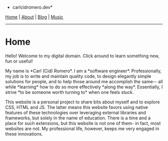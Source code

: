 *carlcidromero.dev*

[[/index|Home]] | [[About]] | [[Blog]] | [[Music]]
----

=Home=

Hello! Welcome to my digital domain. Click around to learn something new, fun or useful! 

My name is *Carl (Cid) Romero*. I am a *software engineer*. Professionally, my job is to write and maintain quality code, to design elegantly simple solutions for people, and to help those around me accomplish the same-- all while *learning* how to do so more effectively *along the way*. Essentially, I strive *to be someone worth turning to* when one feels stuck.

This website is a personal project to share bits about myself and to explore CSS, HTML and JS. The latter means this website favors using native features of these technologies over leveraging external libraries and frameworks, but solely in the name of education. There is a time and a place for such extensions, but this website is not one of them- in fact, most websites are not. My professional life, however, keeps me very engaged in these innovations. 
